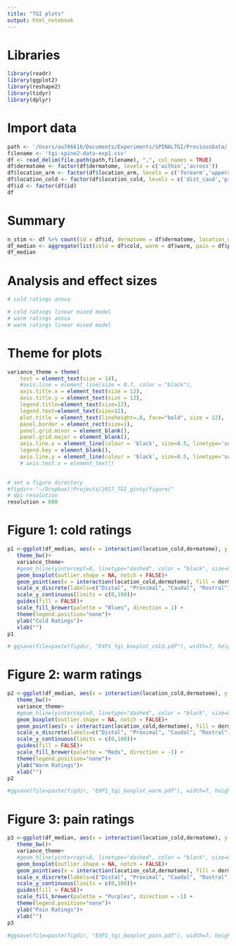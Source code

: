 ```yaml
---
title: "TGI plots"
output: html_notebook
---
```


# Libraries
```r
library(readr)
library(ggplot2)
library(reshape2)
library(tidyr)
library(dplyr)
```

# Import data 
```r
path <- '/Users/au706616/Documents/Experiments/SPINALTGI/PreviousData/'
filename <- 'tgi-spine2-data-exp1.csv'
df <- read_delim(file.path(path,filename), ",", col_names = TRUE)
df$dermatome <- factor(df$dermatome, levels = c('within','across'))
df$location_arm <- factor(df$location_arm, levels = c('forearm','upperarm'))
df$location_cold <- factor(df$location_cold, levels = c('dist_caud','prox_rost'))
df$id <- factor(df$id)
df
```

# Summary
```r
n_stim <- df %>% count(id = df$id, dermatome = df$dermatome, location_cold = df$location_cold, stim = df$stim) # number of stimuli per condition
df_median <- aggregate(list(cold = df$cold, warm = df$warm, pain = df$pain), by = list(id = df$id, dermatome = df$dermatome, location_cold = df$location_cold), FUN = median)
df_median
```
# Analysis and effect sizes
```r
# cold ratings anova

# cold ratings linear mixed model
# warm ratings anova
# warm ratings linear mixed model
```

# Theme for plots 
```r
variance_theme = theme( 
    text = element_text(size = 14),
    #axis.line = element_line(size = 0.7, color = "black"),
    axis.title.x = element_text(size = 12),
    axis.title.y = element_text(size = 12),
    legend.title=element_text(size=12), 
    legend.text=element_text(size=12),
    plot.title = element_text(lineheight=.8, face="bold", size = 12),
    panel.border = element_rect(size=1),
    panel.grid.minor = element_blank(), 
    panel.grid.major = element_blank(),
    axis.line.x = element_line(colour = 'black', size=0.5, linetype='solid'),
    legend.key = element_blank(),
    axis.line.y = element_line(colour = 'black', size=0.5, linetype='solid'))
    # axis.text.x = element_text()
  

# set a figure directory
#figdir<-"~/Dropbox/!Projects/2017_TGI_ginty/figure/"
# dpi resolution
resolution = 600
```
# Figure 1: cold ratings
```r
p1 <-ggplot(df_median, aes(x = interaction(location_cold,dermatome), y = cold, fill = dermatome))+
   theme_bw()+
   variance_theme+
   #geom_hline(yintercept=0, linetype="dashed", color = "black", size=0.5)+
   geom_boxplot(outlier.shape = NA, notch = FALSE)+ 
   geom_point(aes(x = interaction(location_cold,dermatome), fill = dermatome), shape = 21, size = 3)+
   scale_x_discrete(labels=c("Distal", "Proximal", "Caudal", "Rostral"))+
   scale_y_continuous(limits = c(0,100))+
   guides(fill = FALSE)+
   scale_fill_brewer(palette = "Blues", direction = 1) +
   theme(legend.position="none")+
   ylab("Cold Ratings")+
   xlab("")
p1

# ggsave(file=paste(figdir, "EXP1_tgi_boxplot_cold.pdf"), width=7, height=7, dpi = resolution, units = "cm")

```

# Figure 2: warm ratings
```r
p2 <-ggplot(df_median, aes(x = interaction(location_cold,dermatome), y = warm, fill = dermatome))+
   theme_bw()+
   variance_theme+
   #geom_hline(yintercept=0, linetype="dashed", color = "black", size=0.5)+
   geom_boxplot(outlier.shape = NA, notch = FALSE)+ 
   geom_point(aes(x = interaction(location_cold,dermatome), fill = dermatome), shape = 21, size = 3)+
   scale_x_discrete(labels=c("Distal", "Proximal", "Caudal", "Rostral"))+
   scale_y_continuous(limits = c(0,100))+
   guides(fill = FALSE)+
   scale_fill_brewer(palette = "Reds", direction = -1) +
   theme(legend.position="none")+
   ylab("Warm Ratings")+
   xlab("")
p2

#ggsave(file=paste(figdir, "EXP1_tgi_boxplot_warm.pdf"), width=7, height=7, dpi = resolution, units = "cm")

```
# Figure 3: pain ratings
```r
p3 <-ggplot(df_median, aes(x = interaction(location_cold,dermatome), y = pain, fill = dermatome))+
   theme_bw()+
   variance_theme+
   #geom_hline(yintercept=0, linetype="dashed", color = "black", size=0.5)+
   geom_boxplot(outlier.shape = NA, notch = FALSE)+ 
   geom_point(aes(x = interaction(location_cold,dermatome), fill = dermatome), shape = 21, size = 3)+
   scale_x_discrete(labels=c("Distal", "Proximal", "Caudal", "Rostral"))+
   scale_y_continuous(limits = c(0,100))+
   guides(fill = FALSE)+
   scale_fill_brewer(palette = "Purples", direction = -1) +
   theme(legend.position="none")+
   ylab("Pain Ratings")+
   xlab("")
p3

#ggsave(file=paste(figdir, "EXP1_tgi_boxplot_pain.pdf"), width=7, height=7, dpi = resolution, units = "cm")
```
